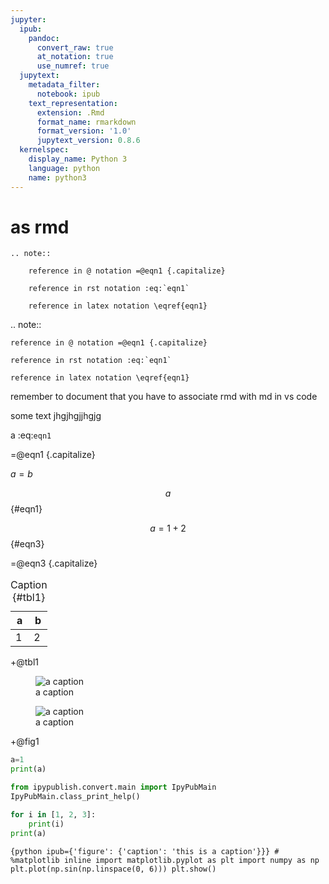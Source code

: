 ```yaml
---
jupyter:
  ipub:
    pandoc:
      convert_raw: true 
      at_notation: true
      use_numref: true
  jupytext:
    metadata_filter:
      notebook: ipub
    text_representation:
      extension: .Rmd
      format_name: rmarkdown
      format_version: '1.0'
      jupytext_version: 0.8.6
  kernelspec:
    display_name: Python 3
    language: python
    name: python3
---
```


# as rmd

```
.. note::

    reference in @ notation =@eqn1 {.capitalize}

    reference in rst notation :eq:`eqn1`

    reference in latex notation \eqref{eqn1}
```

.. note::

    reference in @ notation =@eqn1 {.capitalize}

    reference in rst notation :eq:`eqn1`

    reference in latex notation \eqref{eqn1}

remember to document that you have to associate rmd with md in vs code

some text jhgjhgjjhgjg

a :eq:`eqn1`

=@eqn1 {.capitalize}

$a=b$

$$a$$ {#eqn1}

$$a=1+2$$ {#eqn3}

=@eqn3 {.capitalize}

a b
- -
1 2

Table: Caption {#tbl1}

+@tbl1

![a caption](_static/example.jpg){#fig1}

![a caption](_static/main_image.png)

+@fig1

```python
a=1
print(a)
```

```python
from ipypublish.convert.main import IpyPubMain
IpyPubMain.class_print_help()
```

```python
for i in [1, 2, 3]:
    print(i)
print(a)
```


```{python ipub={'figure': {'caption': 'this is a caption'}}}
# %matplotlib inline
import matplotlib.pyplot as plt
import numpy as np
plt.plot(np.sin(np.linspace(0, 6)))
plt.show()
```
